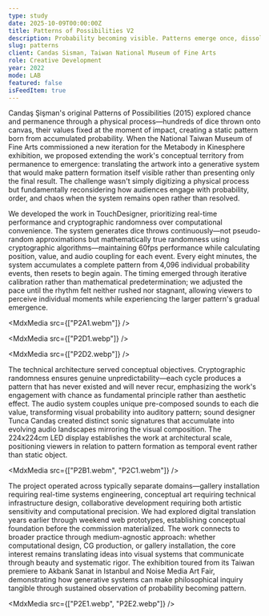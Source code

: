 ```yaml
---
type: study
date: 2025-10-09T00:00:00Z
title: Patterns of Possibilities V2
description: Probability becoming visible. Patterns emerge once, dissolve, never recur.
slug: patterns
client: Candas Sisman, Taiwan National Museum of Fine Arts
role: Creative Development
year: 2022
mode: LAB
featured: false
isFeedItem: true
---
```


<MdxContent>

Candaş Şişman's original Patterns of Possibilities (2015) explored chance and permanence through a physical process—hundreds of dice thrown onto canvas, their values fixed at the moment of impact, creating a static pattern born from accumulated probability. When the National Taiwan Museum of Fine Arts commissioned a new iteration for the Metabody in Kinesphere exhibition, we proposed extending the work's conceptual territory from permanence to emergence: translating the artwork into a generative system that would make pattern formation itself visible rather than presenting only the final result. The challenge wasn't simply digitizing a physical process but fundamentally reconsidering how audiences engage with probability, order, and chaos when the system remains open rather than resolved.

We developed the work in TouchDesigner, prioritizing real-time performance and cryptographic randomness over computational convenience. The system generates dice throws continuously—not pseudo-random approximations but mathematically true randomness using cryptographic algorithms—maintaining 60fps performance while calculating position, value, and audio coupling for each event. Every eight minutes, the system accumulates a complete pattern from 4,096 individual probability events, then resets to begin again. The timing emerged through iterative calibration rather than mathematical predetermination; we adjusted the pace until the rhythm felt neither rushed nor stagnant, allowing viewers to perceive individual moments while experiencing the larger pattern's gradual emergence.

</MdxContent>

<MdxMedia src={["P2A1.webm"]} />

<MdxMedia src={["P2D1.webp"]} />

<MdxMedia src={["P2D2.webp"]} />

<MdxContent>

The technical architecture served conceptual objectives. Cryptographic randomness ensures genuine unpredictability—each cycle produces a pattern that has never existed and will never recur, emphasizing the work's engagement with chance as fundamental principle rather than aesthetic effect. The audio system couples unique pre-composed sounds to each die value, transforming visual probability into auditory pattern; sound designer Tunca Candaş created distinct sonic signatures that accumulate into evolving audio landscapes mirroring the visual composition. The 224x224cm LED display establishes the work at architectural scale, positioning viewers in relation to pattern formation as temporal event rather than static object.

</MdxContent>

<MdxMedia src={["P2B1.webm", "P2C1.webm"]} />

<MdxContent>

The project operated across typically separate domains—gallery installation requiring real-time systems engineering, conceptual art requiring technical infrastructure design, collaborative development requiring both artistic sensitivity and computational precision. We had explored digital translation years earlier through weekend web prototypes, establishing conceptual foundation before the commission materialized. The work connects to broader practice through medium-agnostic approach: whether computational design, CG production, or gallery installation, the core interest remains translating ideas into visual systems that communicate through beauty and systematic rigor. The exhibition toured from its Taiwan premiere to Akbank Sanat in Istanbul and Noise Media Art Fair, demonstrating how generative systems can make philosophical inquiry tangible through sustained observation of probability becoming pattern.

</MdxContent>

<MdxMedia src={["P2E1.webp", "P2E2.webp"]} />
